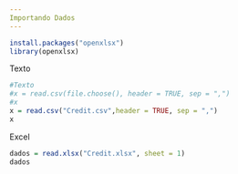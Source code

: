 ```yaml
---
Importando Dados
---
```

```r
install.packages("openxlsx")
library(openxlsx)
```
Texto
```r
#Texto
#x = read.csv(file.choose(), header = TRUE, sep = ",")
#x
x = read.csv("Credit.csv",header = TRUE, sep = ",")
x
```
Excel
```r
dados = read.xlsx("Credit.xlsx", sheet = 1)
dados
```

